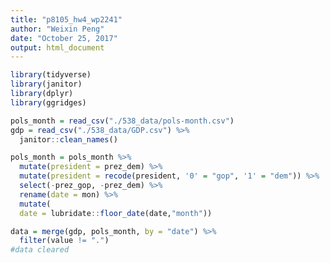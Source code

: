 ```yaml
---
title: "p8105_hw4_wp2241"
author: "Weixin Peng"
date: "October 25, 2017"
output: html_document
---
```


```r
library(tidyverse)
library(janitor)
library(dplyr)
library(ggridges)
```

```r
pols_month = read_csv("./538_data/pols-month.csv")
gdp = read_csv("./538_data/GDP.csv") %>%
  janitor::clean_names()

pols_month = pols_month %>%
  mutate(president = prez_dem) %>%
  mutate(president = recode(president, '0' = "gop", '1' = "dem")) %>%
  select(-prez_gop, -prez_dem) %>%
  rename(date = mon) %>%
  mutate(
  date = lubridate::floor_date(date,"month"))

data = merge(gdp, pols_month, by = "date") %>%
  filter(value != ".")
#data cleared


```